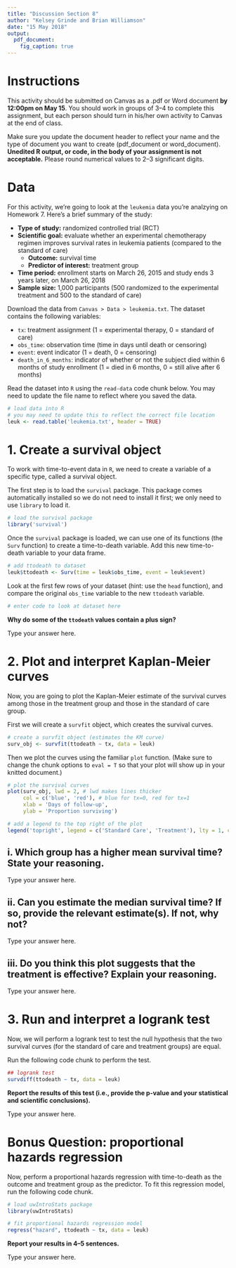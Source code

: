 ```yaml
---
title: "Discussion Section 8"
author: "Kelsey Grinde and Brian Williamson"
date: "15 May 2018"
output: 
  pdf_document:
    fig_caption: true
---
```


# Instructions

This activity should be submitted on Canvas as a .pdf or Word document **by 12:00pm on May 15**. You should work in groups of 3--4 to complete this assignment, but each person should turn in his/her own activity to Canvas at the end of class.

Make sure you update the document header to reflect your name and the type of document you want to create (pdf_document or word_document). **Unedited R output, or code, in the body of your assignment is not acceptable.** Please round numerical values to 2--3 significant digits.

# Data

For this activity, we're going to look at the `leukemia` data you're analzying on Homework 7. Here's a brief summary of the study:

- **Type of study:** randomized controlled trial (RCT)
- **Scientific goal:** evaluate whether an experimental chemotherapy regimen improves survival rates in leukemia patients (compared to the standard of care)
    - **Outcome:** survival time
    - **Predictor of interest:** treatment group
- **Time period:** enrollment starts on March 26, 2015 and study ends 3 years later, on March 26, 2018
- **Sample size:** 1,000 participants (500 randomized to the experimental treatment and 500 to the standard of care)

Download the data from `Canvas > Data > leukemia.txt`. The dataset contains the following variables:

- `tx`: treatment assignment (1 = experimental therapy, 0 = standard of care)
- `obs_time`: observation time (time in days until death or censoring)
- `event`: event indicator (1 = death, 0 = censoring)
- `death_in_6_months`: indicator of whether or not the subject died within 6 months of study enrollment (1 = died in 6 months, 0 = still alive after 6 months)

Read the dataset into `R` using the `read-data` code chunk below. You may need to update the file name to reflect where you saved the data.

```r
# load data into R
# you may need to update this to reflect the correct file location
leuk <- read.table('leukemia.txt', header = TRUE)
```

# 1. Create a survival object

To work with time-to-event data in `R`, we need to create a variable of a specific type, called a survival object.  

The first step is to load the `survival` package. This package comes automatically installed so we do not need to install it first; we only need to use `library` to load it.  

```r
# load the survival package
library('survival')
```

Once the `survival` package is loaded, we can use one of its functions (the `Surv` function) to create a time-to-death variable. Add this new time-to-death variable to your data frame.

```r
# add ttodeath to dataset
leuk$ttodeath <- Surv(time = leuk$obs_time, event = leuk$event)
```

Look at the first few rows of your dataset (hint: use the `head` function), and compare the original `obs_time` variable to the new `ttodeath` variable. 

```r
# enter code to look at dataset here

```

**Why do some of the `ttodeath` values contain a plus sign?**

Type your answer here.

# 2. Plot and interpret Kaplan-Meier curves

Now, you are going to plot the Kaplan-Meier estimate of the survival curves among those in the treatment group and those in the standard of care group. 

First we will create a `survfit` object, which creates the survival curves.

```r
# create a survfit object (estimates the KM curve)
surv_obj <- survfit(ttodeath ~ tx, data = leuk)
```

Then we plot the curves using the familiar `plot` function. (Make sure to change the chunk options to `eval = T` so that your plot will show up in your knitted document.)

```r
# plot the survival curves
plot(surv_obj, lwd = 2, # lwd makes lines thicker
     col = c('blue', 'red'), # blue for tx=0, red for tx=1
     xlab = 'Days of follow-up', 
     ylab = 'Proportion surviving')

# add a legend to the top right of the plot
legend('topright', legend = c('Standard Care', 'Treatment'), lty = 1, col = c('blue', 'red'))
```

## i. Which group has a higher mean survival time? State your reasoning.

Type your answer here.

## ii. Can you estimate the median survival time? If so, provide the relevant estimate(s). If not, why not?

Type your answer here.

## iii. Do you think this plot suggests that the treatment is effective? Explain your reasoning.

Type your answer here.

# 3. Run and interpret a logrank test

Now, we will perform a logrank test to test the null hypothesis that the two survival curves (for the standard of care and treatment groups) are equal.

Run the following code chunk to perform the test.

```r
## logrank test
survdiff(ttodeath ~ tx, data = leuk)
```

**Report the results of this test (i.e., provide the p-value and your statistical and scientific conclusions).**

Type your answer here.

\newpage

# Bonus Question: proportional hazards regression

Now, perform a proportional hazards regression with time-to-death as the outcome and treatment group as the predictor. To fit this regression model, run the following code chunk.

```r
# load uwIntroStats package
library(uwIntroStats)

# fit proportional hazards regression model
regress("hazard", ttodeath ~ tx, data = leuk)
```

**Report your results in 4--5 sentences.**

Type your answer here.
